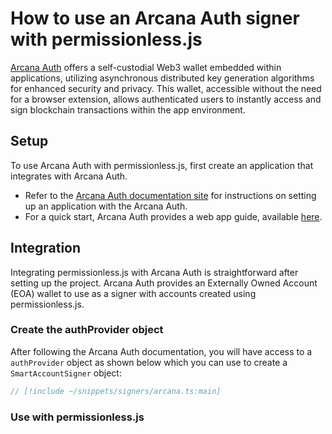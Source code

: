 
# How to use an Arcana Auth signer with permissionless.js

[Arcana Auth](https://www.arcana.network/) offers a self-custodial Web3 wallet embedded within applications, utilizing asynchronous distributed key generation algorithms for enhanced security and privacy. This wallet, accessible without the need for a browser extension, allows authenticated users to instantly access and sign blockchain transactions within the app environment.

## Setup

To use Arcana Auth with permissionless.js, first create an application that integrates with Arcana Auth.

- Refer to the [Arcana Auth documentation site](https://docs.arcana.network/) for instructions on setting up an application with the Arcana Auth.
- For a quick start, Arcana Auth provides a web app guide, available [here](https://docs.arcana.network/quick-start/web/).

## Integration
Integrating permissionless.js with Arcana Auth is straightforward after setting up the project. Arcana Auth provides an Externally Owned Account (EOA) wallet to use as a signer with accounts created using permissionless.js.

### Create the authProvider object
After following the Arcana Auth documentation, you will have access to a `authProvider` object as shown below which you can use to create a `SmartAccountSigner` object:

```typescript
// [!include ~/snippets/signers/arcana.ts:main]
```

### Use with permissionless.js

<SmartAccounts />